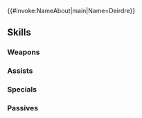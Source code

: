 {{#invoke:NameAbout|main|Name=Deirdre}}{{HeroPage Tabs}}
{{Hero Infobox
|Name=Deirdre
|Title=Fated Saint
|WeaponType=Blue Tome
|MoveType=Infantry
|Origin=Fire Emblem: Genealogy of the Holy War
|Gender=Female
|LegendaryEffect=Earth
|BoostHP=3
|BoostAtk=2
|Duel=190
|actorEN=Erica Mendez
|actorJP=井上喜久子
|artist=はいむらきよたか
|additionDate=August 31, 2022
|releaseDate=August 31, 2022
|cv1=3
|cv2=2900100
|TagID=伝承ディアドラ
|InternalID=844
|Properties=legendary
|description=A central figure of the tragedy at Belhalla. Brought three children into the world as dictated by the whims of fate. Appears in Fire Emblem: Genealogy of the Holy War.
}}
{{Stats Page
|Lv1HP=18|Lv1ATK=13|Lv1SPD=6|Lv1DEF=4|Lv1RES=10
|GRHP=50|GRATK=70|GRSPD=60|GRDEF=35|GRRES=75
}}
==Skills==
===Weapons===
{{Weapons Table
|weapon1=Light
|weapon1Default=1
|weapon1Unlock=1
|weapon2=Ellight
|weapon2Default=2
|weapon2Unlock=2
|weapon3=Shine
|weapon3Default=4
|weapon3Unlock=3
|weapon4=Spirit Forest Writ
|weapon4Default=5
|weapon4Unlock=5
}}
===Assists===
{{Assists Table}}
===Specials===
{{Specials Table
|special1=Chilling Wind
|special1Default=4
|special1Unlock=3
|special2=Iceberg
|special2Unlock=4
|special3=Circlet of Balance
|special3Unlock=5
|special4=Balance Circlet II
|special4Unlock=5
}}
===Passives===
{{Passives Table
|passiveA1=Still Water 1
|passiveA2=Still Water 2
|passiveA3=Still Water 3
|passiveA4=Still Water 4
|passiveA1Unlock=2
|passiveA2Unlock=3
|passiveA3Unlock=4
|passiveA4Unlock=5
|passiveB1=Atk/Res Tempo 1
|passiveB2=Atk/Res Tempo 2
|passiveB3=Atk/Res Tempo 3
|passiveB4=Sabotage Res 1
|passiveB5=Sabotage Res 2
|passiveB6=Sabotage Res 3
|passiveB7=Atk/Res Discord
|passiveB1Unlock=1
|passiveB2Unlock=2
|passiveB3Unlock=4
|passiveB4Unlock=1
|passiveB5Unlock=2
|passiveB6Unlock=4
|passiveB7Unlock=5
|passiveC1=Threaten Res 1
|passiveC2=Threat. Atk/Res 1
|passiveC3=Threat. Atk/Res 2
|passiveC4=Atk/Res Menace
|passiveC1Unlock=2
|passiveC2Unlock=3
|passiveC3Unlock=4
|passiveC4Unlock=5
}}
{{Heroes Navbox}}